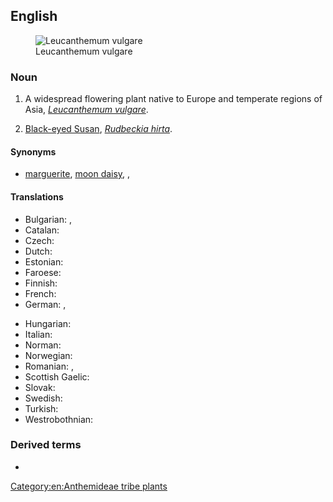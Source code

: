 {{also|ox-eye daisy}}
==English==
{{wikipedia}}
[[Image:Ox-eye daisy 01.jpg|thumb|right|Leucanthemum vulgare]]

===Noun===
{{en-noun}}

# A widespread flowering plant native to Europe and temperate regions of Asia, ''[[Leucanthemum vulgare]]''.
# {{lb|en|US|regional}} [[black-eyed Susan|Black-eyed Susan]], ''[[Rudbeckia hirta]]''.

====Synonyms====
* {{sense|Leucanthemum vulgare}} [[marguerite]], [[moon daisy]], {{vern|white oxeye daisy}},

====Translations====
{{trans-top|flower, ''Leucanthemum vulgare''}}
* Bulgarian: {{t|bg|паричка|f}}, {{t|bg|маргаритка|f}}
* Catalan: {{t|ca|margarida de prat|f}}
* Czech: {{t+|cs|kopretina|f}}
* Dutch: {{t|nl|gewone margriet|m|f}}
* Estonian: {{t+|et|härjasilm}}
* Faroese: {{t|fo|margaritt|f}}
* Finnish: {{t+|fi|päivänkakkara}}
* French: {{t+|fr|marguerite|f}}
* German: {{t+|de|Margerite|f}}, {{t|de|Wucherblume|f}}
{{trans-mid}}
* Hungarian: {{t+|hu|margaréta}}
* Italian: {{t+|it|margherita|f}}
* Norman: {{t|nrf|ièrs dé boeu|m-p}}
* Norwegian: {{t|no|prestekrage}}
* Romanian: {{t+|ro|margaretă|f}}, {{t+|ro|mărgărită|f}}
* Scottish Gaelic: {{t|gd|neòinean mòr|f}}
* Slovak: {{t|sk|margaréta|f}}
* Swedish: {{t+|sv|prästkrage}}
* Turkish: {{t+|tr|beyaz ay papatyası}}
* Westrobothnian: {{t|gmq-bot|solgangsblåmm|f}}
{{trans-bottom}}

===Derived terms===
* {{vern|yellow oxeye daisy}}

[[Category:en:Anthemideae tribe plants]]